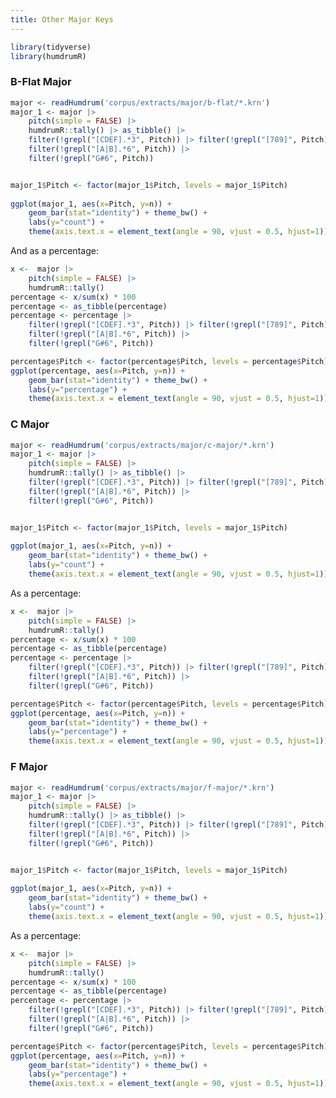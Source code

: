 ```yaml
---
title: Other Major Keys
---
```



```r
library(tidyverse)
library(humdrumR)
```

### B-Flat Major

```r
major <- readHumdrum('corpus/extracts/major/b-flat/*.krn')
major_1 <- major |> 
    pitch(simple = FALSE) |>
    humdrumR::tally() |> as_tibble() |>
    filter(!grepl("[CDEF].*3", Pitch)) |> filter(!grepl("[789]", Pitch)) |> 
    filter(!grepl("[A|B].*6", Pitch)) |>
    filter(!grepl("G#6", Pitch))


major_1$Pitch <- factor(major_1$Pitch, levels = major_1$Pitch)
    
ggplot(major_1, aes(x=Pitch, y=n)) +
    geom_bar(stat="identity") + theme_bw() +
    labs(y="count") +
    theme(axis.text.x = element_text(angle = 90, vjust = 0.5, hjust=1))
```


And as a percentage:

```r
x <-  major |> 
    pitch(simple = FALSE) |>
    humdrumR::tally() 
percentage <- x/sum(x) * 100
percentage <- as_tibble(percentage)
percentage <- percentage |> 
    filter(!grepl("[CDEF].*3", Pitch)) |> filter(!grepl("[789]", Pitch)) |> 
    filter(!grepl("[A|B].*6", Pitch)) |>
    filter(!grepl("G#6", Pitch))

percentage$Pitch <- factor(percentage$Pitch, levels = percentage$Pitch)
ggplot(percentage, aes(x=Pitch, y=n)) +
    geom_bar(stat="identity") + theme_bw() +
    labs(y="percentage") +
    theme(axis.text.x = element_text(angle = 90, vjust = 0.5, hjust=1))

```


### C Major

```r
major <- readHumdrum('corpus/extracts/major/c-major/*.krn')
major_1 <- major |> 
    pitch(simple = FALSE) |>
    humdrumR::tally() |> as_tibble() |>
    filter(!grepl("[CDEF].*3", Pitch)) |> filter(!grepl("[789]", Pitch)) |> 
    filter(!grepl("[A|B].*6", Pitch)) |>
    filter(!grepl("G#6", Pitch))


major_1$Pitch <- factor(major_1$Pitch, levels = major_1$Pitch)
    
ggplot(major_1, aes(x=Pitch, y=n)) +
    geom_bar(stat="identity") + theme_bw() +
    labs(y="count") +
    theme(axis.text.x = element_text(angle = 90, vjust = 0.5, hjust=1))
```

As a percentage:

```r
x <-  major |> 
    pitch(simple = FALSE) |>
    humdrumR::tally() 
percentage <- x/sum(x) * 100
percentage <- as_tibble(percentage)
percentage <- percentage |> 
    filter(!grepl("[CDEF].*3", Pitch)) |> filter(!grepl("[789]", Pitch)) |> 
    filter(!grepl("[A|B].*6", Pitch)) |>
    filter(!grepl("G#6", Pitch))

percentage$Pitch <- factor(percentage$Pitch, levels = percentage$Pitch)
ggplot(percentage, aes(x=Pitch, y=n)) +
    geom_bar(stat="identity") + theme_bw() +
    labs(y="percentage") +
    theme(axis.text.x = element_text(angle = 90, vjust = 0.5, hjust=1))

```


### F Major

```r
major <- readHumdrum('corpus/extracts/major/f-major/*.krn')
major_1 <- major |> 
    pitch(simple = FALSE) |>
    humdrumR::tally() |> as_tibble() |>
    filter(!grepl("[CDEF].*3", Pitch)) |> filter(!grepl("[789]", Pitch)) |> 
    filter(!grepl("[A|B].*6", Pitch)) |>
    filter(!grepl("G#6", Pitch))


major_1$Pitch <- factor(major_1$Pitch, levels = major_1$Pitch)
    
ggplot(major_1, aes(x=Pitch, y=n)) +
    geom_bar(stat="identity") + theme_bw() +
    labs(y="count") +
    theme(axis.text.x = element_text(angle = 90, vjust = 0.5, hjust=1))
```

As a percentage:

```r
x <-  major |> 
    pitch(simple = FALSE) |>
    humdrumR::tally() 
percentage <- x/sum(x) * 100
percentage <- as_tibble(percentage)
percentage <- percentage |> 
    filter(!grepl("[CDEF].*3", Pitch)) |> filter(!grepl("[789]", Pitch)) |> 
    filter(!grepl("[A|B].*6", Pitch)) |>
    filter(!grepl("G#6", Pitch))

percentage$Pitch <- factor(percentage$Pitch, levels = percentage$Pitch)
ggplot(percentage, aes(x=Pitch, y=n)) +
    geom_bar(stat="identity") + theme_bw() +
    labs(y="percentage") +
    theme(axis.text.x = element_text(angle = 90, vjust = 0.5, hjust=1))

```

